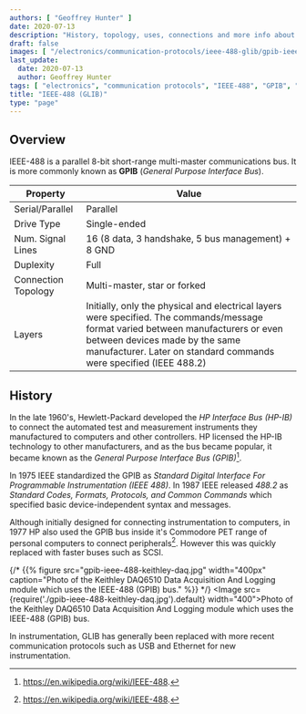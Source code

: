 ```yaml
---
authors: [ "Geoffrey Hunter" ]
date: 2020-07-13
description: "History, topology, uses, connections and more info about the IEEE-488 (GPIB) communication bus,"
draft: false
images: [ "/electronics/communication-protocols/ieee-488-glib/gpib-ieee-488-keithley-daq.jpg" ]
last_update:
  date: 2020-07-13
  author: Geoffrey Hunter
tags: [ "electronics", "communication protocols", "IEEE-488", "GPIB", "General Purpose Interface Bus", "parallel", "multi-master", "Hewlett-Packard", "HP", "HP-IB", "Hewlett-Packard Interface Bus" ]
title: "IEEE-488 (GLIB)"
type: "page"
---
```


## Overview

IEEE-488 is a parallel 8-bit short-range multi-master communications bus. It is more commonly known as **GPIB** (_General Purpose Interface Bus_).

<table>
  <thead>
    <tr>
      <th>Property</th>
      <th>Value</th>
    </tr>
  </thead>
  <tbody>
    <tr>
      <td>Serial/Parallel</td>
      <td>Parallel</td>
    </tr>
    <tr>
      <td>Drive Type</td>
      <td>Single-ended</td>
    </tr>
    <tr>
      <td>Num. Signal Lines</td>
      <td>16 (8 data, 3 handshake, 5 bus management) + 8 GND</td>
    </tr>
    <tr>
      <td>Duplexity</td>
      <td>Full</td>
    </tr>
    <tr>
      <td>Connection Topology</td>
      <td>Multi-master, star or forked</td>
    </tr>
    <tr>
      <td>Layers</td>
      <td>Initially, only the physical and electrical layers were specified. The commands/message format varied between manufacturers or even between devices made by the same manufacturer. Later on standard commands were specified (IEEE 488.2)</td>
    </tr>
  </tbody>
</table>

## History

In the late 1960's, Hewlett-Packard developed the _HP Interface Bus (HP-IB)_ to connect the automated test and measurement instruments they manufactured to computers and other controllers. HP licensed the HP-IB technology to other manufacturers, and as the bus became popular, it became known as the _General Purpose Interface Bus (GPIB)_[^wikipedia-ieee-488].

In 1975 IEEE standardized the GPIB as _Standard Digital Interface For Programmable Instrumentation (IEEE 488)_. In 1987 IEEE released _488.2_ as _Standard Codes, Formats, Protocols, and Common Commands_ which specified basic device-independent syntax and messages. 

Although initially designed for connecting instrumentation to computers, in 1977 HP also used the GPIB bus inside it's Commodore PET range of personal computers to connect peripherals[^wikipedia-ieee-488]. However this was quickly replaced with faster buses such as SCSI.

{/* {{% figure src="gpib-ieee-488-keithley-daq.jpg" width="400px" caption="Photo of the Keithley DAQ6510 Data Acquisition And Logging module which uses the IEEE-488 (GPIB) bus." %}} */}
<Image src={require('./gpib-ieee-488-keithley-daq.jpg').default} width="400">Photo of the Keithley DAQ6510 Data Acquisition And Logging module which uses the IEEE-488 (GPIB) bus.</Image>

In instrumentation, GLIB has generally been replaced with more recent communication protocols such as USB and Ethernet for new instrumentation.

[^wikipedia-ieee-488]: https://en.wikipedia.org/wiki/IEEE-488.